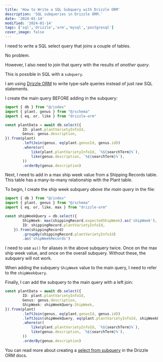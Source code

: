 ```yaml
---
title: 'How to Write a SQL Subquery with Drizzle ORM'
description: 'SQL subqueries in Drizzle ORM.'
date: '2024-01-14'
modified: '2024-01-14'
tags: ['sql','drizzle','orm','mysql','postgresql']
cover_image: false
---
```


I need to write a SQL select query that joins a couple of tables. 

No problem. 

However, I also need to join that query with the results of _another query_. 

This is possible in SQL with a `subquery`. 

I am using [Drizzle ORM](https://orm.drizzle.team/) to write type-safe queries instead of just raw SQL statements. 

I create the main query BEFORE adding in the subquery: 
```ts
import { db } from "@/index"
import { plant, genus } from "@/schema"
import { eq, or, like } from "drizzle-orm"

const plantData = await db.select({
        ID: plant.plantVarietyInfoId,
        Genus: genus.description,
}).from(plant)
        .leftJoin(genus, eq(plant.genusId, genus.id))
        .where(or(
            like(plant.plantVarietyInfoId, `%${searchTerm}%`),
            like(genus.description, `%${searchTerm}%`),
        ))
        .orderBy(genus.description)
```
Next, I need to add in a max ship week value from a Shipping Records table. This table has a many-to-many relationship with the Plant table. 

To begin, I create the ship week subquery _above the main query_ in the file: 
```ts 
import { db } from "@/index"
import { plant, genus } from "@/schema"
import { eq, or, like, max } from "drizzle-orm"

const shipWeekQuery = db.select({
        ShipWeek: max(shippingRecord.expectedShipWeek).as('shipWeek'),
        ID: shippingRecord.plantVarietyInfoId,
    }).from(shippingRecord)
        .groupBy(shippingRecord.plantVarietyInfoId)
        .as('shipWeekRecords')
```

I need to use `as()` for aliases in the above subquery twice. Once on the max ship week value, and once on the overall subquery. Without these, the subquery will not work. 

When adding the subquery `ShipWeek` value to the main query, I need to refer to the `shipWeekQuery`.

Finally, I can add the subquery to the main query with a left join: 
```ts 
const plantData = await db.select({
        ID: plant.plantVarietyInfoId,
        Genus: genus.description,
        ShipWeek: shipWeekQuery.ShipWeek,
}).from(plant)
        .leftJoin(genus, eq(plant.genusId, genus.id))
        .leftJoin(shipWeekQuery, eq(plant.plantVarietyInfoId, shipWeekQuery.ID))
        .where(or(
            like(plant.plantVarietyInfoId, `%${searchTerm}%`),
            like(genus.description, `%${searchTerm}%`),
        ))
        .orderBy(genus.description)
```

You can read more about creating a [select from subquery](https://orm.drizzle.team/docs/select#select-from-subquery) in the Drizzle ORM docs.
